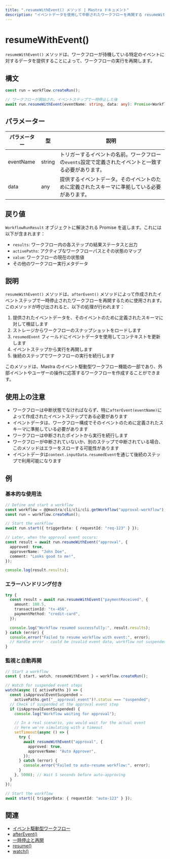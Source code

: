 ```yaml
---
title: ".resumeWithEvent() メソッド | Mastra ドキュメント"
description: "イベントデータを使用して中断されたワークフローを再開する resumeWithEvent メソッドのリファレンス。"
---
```


# resumeWithEvent()

`resumeWithEvent()` メソッドは、ワークフローが待機している特定のイベントに対するデータを提供することによって、ワークフローの実行を再開します。

## 構文

```typescript
const run = workflow.createRun();

// ワークフローが開始され、イベントステップで一時停止した後
await run.resumeWithEvent(eventName: string, data: any): Promise<WorkflowRunResult>
```

## パラメーター

| パラメーター | 型     | 説明                                                                                                 |
| ------------ | ------ | ---------------------------------------------------------------------------------------------------- |
| eventName    | string | トリガーするイベントの名前。ワークフローの`events`設定で定義されたイベントと一致する必要があります。 |
| data         | any    | 提供するイベントデータ。そのイベントのために定義されたスキーマに準拠している必要があります。         |

## 戻り値

`WorkflowRunResult` オブジェクトに解決される Promise を返します。これには以下が含まれます：

- `results`: ワークフロー内の各ステップの結果ステータスと出力
- `activePaths`: アクティブなワークフローパスとその状態のマップ
- `value`: ワークフローの現在の状態値
- その他のワークフロー実行メタデータ

## 説明

`resumeWithEvent()` メソッドは、`afterEvent()` メソッドによって作成されたイベントステップで一時停止されたワークフローを再開するために使用されます。このメソッドが呼び出されると、以下の処理が行われます：

1. 提供されたイベントデータを、そのイベントのために定義されたスキーマに対して検証します
2. ストレージからワークフローのスナップショットをロードします
3. `resumedEvent` フィールドにイベントデータを使用してコンテキストを更新します
4. イベントステップから実行を再開します
5. 後続のステップでワークフローの実行を続行します

このメソッドは、Mastra のイベント駆動型ワークフロー機能の一部であり、外部イベントやユーザーの操作に応答するワークフローを作成することができます。

## 使用上の注意

- ワークフローは中断状態でなければならず、特に`afterEvent(eventName)`によって作成されたイベントステップである必要があります
- イベントデータは、ワークフロー構成でそのイベントのために定義されたスキーマに準拠している必要があります
- ワークフローは中断されたポイントから実行を続行します
- ワークフローが中断されていないか、別のステップで中断されている場合、このメソッドはエラーをスローする可能性があります
- イベントデータは`context.inputData.resumedEvent`を通じて後続のステップで利用可能になります

## 例

### 基本的な使用法

```typescript
// Define and start a workflow
const workflow = @@mastra/cli/cli/cli.getWorkflow("approval-workflow");
const run = workflow.createRun();

// Start the workflow
await run.start({ triggerData: { requestId: "req-123" } });

// Later, when the approval event occurs:
const result = await run.resumeWithEvent("approval", {
  approved: true,
  approverName: "John Doe",
  comment: "Looks good to me!",
});

console.log(result.results);
```

### エラーハンドリング付き

```typescript
try {
  const result = await run.resumeWithEvent("paymentReceived", {
    amount: 100.5,
    transactionId: "tx-456",
    paymentMethod: "credit-card",
  });

  console.log("Workflow resumed successfully:", result.results);
} catch (error) {
  console.error("Failed to resume workflow with event:", error);
  // Handle error - could be invalid event data, workflow not suspended, etc.
}
```

### 監視と自動再開

```typescript
// Start a workflow
const { start, watch, resumeWithEvent } = workflow.createRun();

// Watch for suspended event steps
watch(async ({ activePaths }) => {
  const isApprovalEventSuspended =
    activePaths.get("__approval_event")?.status === "suspended";
  // Check if suspended at the approval event step
  if (isApprovalEventSuspended) {
    console.log("Workflow waiting for approval");

    // In a real scenario, you would wait for the actual event
    // Here we're simulating with a timeout
    setTimeout(async () => {
      try {
        await resumeWithEvent("approval", {
          approved: true,
          approverName: "Auto Approver",
        });
      } catch (error) {
        console.error("Failed to auto-resume workflow:", error);
      }
    }, 5000); // Wait 5 seconds before auto-approving
  }
});

// Start the workflow
await start({ triggerData: { requestId: "auto-123" } });
```

## 関連

- [イベント駆動型ワークフロー](./events.mdx)
- [afterEvent()](./afterEvent.mdx)
- [一時停止と再開](../../docs/workflows/suspend-and-resume.mdx)
- [resume()](./resume.mdx)
- [watch()](./watch.mdx)
